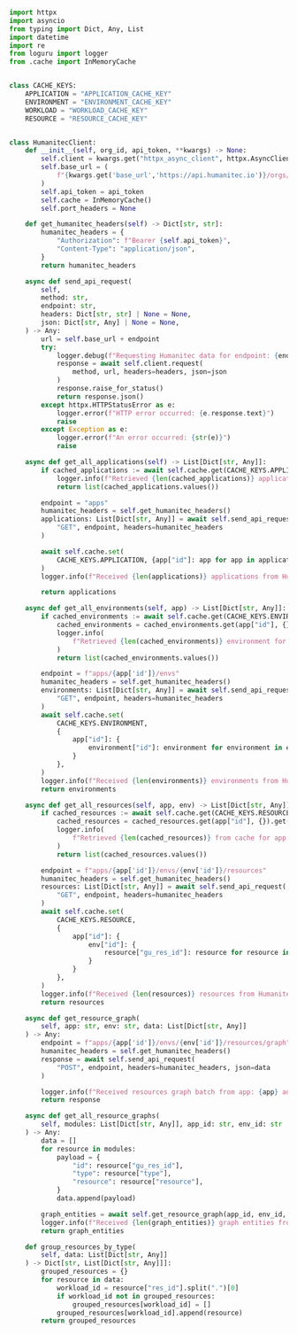 ```python showLineNumbers title=humanitec_client.py

import httpx
import asyncio
from typing import Dict, Any, List
import datetime
import re
from loguru import logger
from .cache import InMemoryCache


class CACHE_KEYS:
    APPLICATION = "APPLICATION_CACHE_KEY"
    ENVIRONMENT = "ENVIRONMENT_CACHE_KEY"
    WORKLOAD = "WORKLOAD_CACHE_KEY"
    RESOURCE = "RESOURCE_CACHE_KEY"


class HumanitecClient:
    def __init__(self, org_id, api_token, **kwargs) -> None:
        self.client = kwargs.get("httpx_async_client", httpx.AsyncClient())
        self.base_url = (
            f"{kwargs.get('base_url','https://api.humanitec.io')}/orgs/{org_id}/"
        )
        self.api_token = api_token
        self.cache = InMemoryCache()
        self.port_headers = None

    def get_humanitec_headers(self) -> Dict[str, str]:
        humanitec_headers = {
            "Authorization": f"Bearer {self.api_token}",
            "Content-Type": "application/json",
        }
        return humanitec_headers

    async def send_api_request(
        self,
        method: str,
        endpoint: str,
        headers: Dict[str, str] | None = None,
        json: Dict[str, Any] | None = None,
    ) -> Any:
        url = self.base_url + endpoint
        try:
            logger.debug(f"Requesting Humanitec data for endpoint: {endpoint}")
            response = await self.client.request(
                method, url, headers=headers, json=json
            )
            response.raise_for_status()
            return response.json()
        except httpx.HTTPStatusError as e:
            logger.error(f"HTTP error occurred: {e.response.text}")
            raise
        except Exception as e:
            logger.error(f"An error occurred: {str(e)}")
            raise

    async def get_all_applications(self) -> List[Dict[str, Any]]:
        if cached_applications := await self.cache.get(CACHE_KEYS.APPLICATION):
            logger.info(f"Retrieved {len(cached_applications)} applications from cache")
            return list(cached_applications.values())

        endpoint = "apps"
        humanitec_headers = self.get_humanitec_headers()
        applications: List[Dict[str, Any]] = await self.send_api_request(
            "GET", endpoint, headers=humanitec_headers
        )

        await self.cache.set(
            CACHE_KEYS.APPLICATION, {app["id"]: app for app in applications}
        )
        logger.info(f"Received {len(applications)} applications from Humanitec")

        return applications

    async def get_all_environments(self, app) -> List[Dict[str, Any]]:
        if cached_environments := await self.cache.get(CACHE_KEYS.ENVIRONMENT):
            cached_environments = cached_environments.get(app["id"], {})
            logger.info(
                f"Retrieved {len(cached_environments)} environment for {app['id']} from cache"
            )
            return list(cached_environments.values())

        endpoint = f"apps/{app['id']}/envs"
        humanitec_headers = self.get_humanitec_headers()
        environments: List[Dict[str, Any]] = await self.send_api_request(
            "GET", endpoint, headers=humanitec_headers
        )
        await self.cache.set(
            CACHE_KEYS.ENVIRONMENT,
            {
                app["id"]: {
                    environment["id"]: environment for environment in environments
                }
            },
        )
        logger.info(f"Received {len(environments)} environments from Humanitec")
        return environments

    async def get_all_resources(self, app, env) -> List[Dict[str, Any]]:
        if cached_resources := await self.cache.get(CACHE_KEYS.RESOURCE):
            cached_resources = cached_resources.get(app["id"], {}).get(env["id"], {})
            logger.info(
                f"Retrieved {len(cached_resources)} from cache for app {app['id']} and env {env['id']}"
            )
            return list(cached_resources.values())

        endpoint = f"apps/{app['id']}/envs/{env['id']}/resources"
        humanitec_headers = self.get_humanitec_headers()
        resources: List[Dict[str, Any]] = await self.send_api_request(
            "GET", endpoint, headers=humanitec_headers
        )
        await self.cache.set(
            CACHE_KEYS.RESOURCE,
            {
                app["id"]: {
                    env["id"]: {
                        resource["gu_res_id"]: resource for resource in resources
                    }
                }
            },
        )
        logger.info(f"Received {len(resources)} resources from Humanitec")
        return resources

    async def get_resource_graph(
        self, app: str, env: str, data: List[Dict[str, Any]]
    ) -> Any:
        endpoint = f"apps/{app['id']}/envs/{env['id']}/resources/graph"
        humanitec_headers = self.get_humanitec_headers()
        response = await self.send_api_request(
            "POST", endpoint, headers=humanitec_headers, json=data
        )

        logger.info(f"Received resources graph batch from app: {app} and env: {env}")
        return response

    async def get_all_resource_graphs(
        self, modules: List[Dict[str, Any]], app_id: str, env_id: str
    ) -> Any:
        data = []
        for resource in modules:
            payload = {
                "id": resource["gu_res_id"],
                "type": resource["type"],
                "resource": resource["resource"],
            }
            data.append(payload)

        graph_entities = await self.get_resource_graph(app_id, env_id, data)
        logger.info(f"Received {len(graph_entities)} graph entities from Humanitec")
        return graph_entities

    def group_resources_by_type(
        self, data: List[Dict[str, Any]]
    ) -> Dict[str, List[Dict[str, Any]]]:
        grouped_resources = {}
        for resource in data:
            workload_id = resource["res_id"].split(".")[0]
            if workload_id not in grouped_resources:
                grouped_resources[workload_id] = []
            grouped_resources[workload_id].append(resource)
        return grouped_resources
```